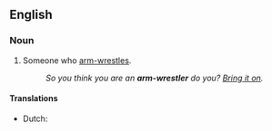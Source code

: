 ==English==

===Noun===
{{en-noun}}

# Someone who [[arm-wrestle]]s.
#: ''So you think you are an '''arm-wrestler''' do you? [[bring it on|Bring it on]].''

====Translations====
{{trans-top|someone who arm-wrestles}}
* Dutch: {{t|nl|armworstelaar|m}}
{{trans-mid}}
{{trans-bottom}}
